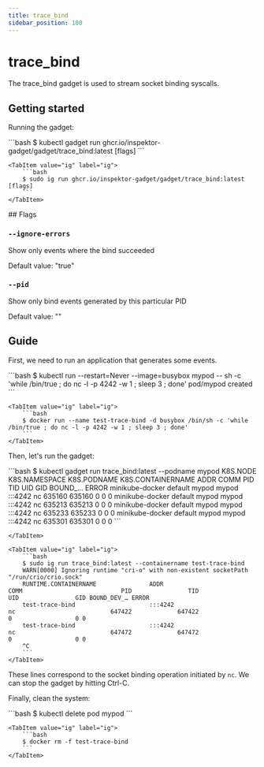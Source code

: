 ```yaml
---
title: trace_bind
sidebar_position: 100
---
```



# trace_bind

The trace_bind gadget is used to stream socket binding syscalls.

## Getting started

Running the gadget:

<Tabs groupId="env">
    <TabItem value="kubectl-gadget" label="kubectl gadget">
        ```bash
        $ kubectl gadget run ghcr.io/inspektor-gadget/gadget/trace_bind:latest [flags]
        ```
    </TabItem>

    <TabItem value="ig" label="ig">
        ```bash
        $ sudo ig run ghcr.io/inspektor-gadget/gadget/trace_bind:latest [flags]
        ```
    </TabItem>
</Tabs>
## Flags

### `--ignore-errors`

Show only events where the bind succeeded

Default value: "true"

### `--pid`

Show only bind events generated by this particular PID

Default value: ""

## Guide

First, we need to run an application that generates some events.

<Tabs groupId="env">
    <TabItem value="kubectl-gadget" label="kubectl gadget">
        ```bash
        $ kubectl run --restart=Never --image=busybox mypod -- sh -c 'while /bin/true ; do nc -l -p 4242 -w 1 ; sleep 3 ; done'
        pod/mypod created
        ```
    </TabItem>

    <TabItem value="ig" label="ig">
        ```bash
        $ docker run --name test-trace-bind -d busybox /bin/sh -c 'while /bin/true ; do nc -l -p 4242 -w 1 ; sleep 3 ; done'
        ```
    </TabItem>
</Tabs>

Then, let's run the gadget:

<Tabs groupId="env">
    <TabItem value="kubectl-gadget" label="kubectl gadget">
        ```bash
        $ kubectl gadget run trace_bind:latest --podname mypod
        K8S.NODE            K8S.NAMESPACE            K8S.PODNAME              K8S.CONTAINERNAME        ADDR                       COMM                    PID           TID          UID          GID BOUND_… ERROR
        minikube-docker     default                  mypod                    mypod                    :::4242                    nc                   635160        635160            0            0 0
        minikube-docker     default                  mypod                    mypod                    :::4242                    nc                   635213        635213            0            0 0
        minikube-docker     default                  mypod                    mypod                    :::4242                    nc                   635233        635233            0            0 0
        minikube-docker     default                  mypod                    mypod                    :::4242                    nc                   635301        635301            0            0 0
        ```

    </TabItem>

    <TabItem value="ig" label="ig">
        ```bash
        $ sudo ig run trace_bind:latest --containername test-trace-bind
        WARN[0000] Ignoring runtime "cri-o" with non-existent socketPath "/run/crio/crio.sock"
        RUNTIME.CONTAINERNAME               ADDR                                  COMM                            PID                TID                UID                GID BOUND_DEV_… ERROR
        test-trace-bind                     :::4242                               nc                           647422             647422                  0                  0 0
        test-trace-bind                     :::4242                               nc                           647472             647472                  0                  0 0
        ^C
        ```
    </TabItem>
</Tabs>

These lines correspond to the socket binding operation initiated by `nc`.
We can stop the gadget by hitting Ctrl-C.

Finally, clean the system:

<Tabs groupId="env">
    <TabItem value="kubectl-gadget" label="kubectl gadget">
        ```bash
        $ kubectl delete pod mypod
        ```
    </TabItem>

    <TabItem value="ig" label="ig">
        ```bash
        $ docker rm -f test-trace-bind
        ```
    </TabItem>
</Tabs>
